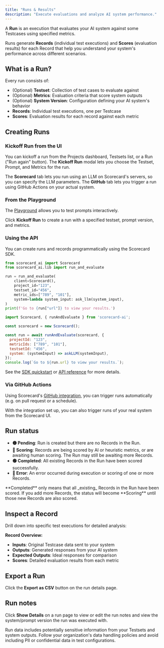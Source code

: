 ```yaml
---
title: "Runs & Results"
description: "Execute evaluations and analyze AI system performance."
---
```



A **Run** is an execution that evaluates your AI system against some Testcases using specified metrics.

Runs generate **Records** (individual test executions) and **Scores** (evaluation results) for each Record that help you understand your system's performance across different scenarios.

<DarkLightImage lightSrc="/images/run-details-light.png" caption="Run details page." alt="Screenshot of viewing run details in the UI." />

## What is a Run?

Every run consists of:

- (Optional) **Testset**: Collection of test cases to evaluate against
- (Optional) **Metrics**: Evaluation criteria that score system outputs
- (Optional) **System Version**: Configuration defining your AI system's behavior
- **Records**: Individual test executions, one per Testcase
- **Scores**: Evaluation results for each record against each metric

<DarkLightImage lightSrc="/images/runs-list-light.png" caption="List of recent runs with statuses." alt="Screenshot of viewing runs list in the UI." />

## Creating Runs

### Kickoff Run from the UI

You can kickoff a run from the Projects dashboard, Testsets list, or a Run ("Run again" button). The **Kickoff Run** modal lets you choose the Testset, Prompt, and Metrics for the run.

The **Scorecard** tab lets you run using an LLM on Scorecard's servers, so you can specify the LLM parameters. The **GitHub** tab lets you trigger a run using GitHub Actions on your actual system.

<DarkLightImage lightSrc="/images/kickoff-run-light.png" caption="Kickoff Run modal." alt="Screenshot of the kickoff run modal in the UI." />

### From the Playground

The [Playground](/features/playground) allows you to test prompts interactively.

Click **Kickoff Run** to create a run with a specified testset, prompt version, and metrics.

<DarkLightImage lightSrc="/images/playground-light.png" caption="Playground overview." alt="Screenshot of the playground in the UI." />

### Using the API

You can create runs and records programmatically using the Scorecard SDK.

<CodeGroup>

```python Python
from scorecard_ai import Scorecard
from scorecard_ai.lib import run_and_evaluate

run = run_and_evaluate(
    client=Scorecard(),
    project_id="123",
    testset_id="456",
    metric_ids=["789", "101"],
    system=lambda system_input: ask_llm(system_input),
)
print(f'Go to {run["url"]} to view your results.')
```


```JavaScript JavaScript
import Scorecard, { runAndEvaluate } from 'scorecard-ai';

const scorecard = new Scorecard();

const run = await runAndEvaluate(scorecard, {
  projectId: "123",
  metricIds: ["789", "101"],
  testsetId: "456",
  system: (systemInput) => askLLM(systemInput),
});
console.log(`Go to ${run.url} to view your results.`);
```

</CodeGroup>

See the [SDK quickstart](/intro/quickstart) or [API reference](/api-reference/overview) for more details.

### Via GitHub Actions

Using Scorecard's [GitHub integration](/how-to-use-scorecard/trigger-run-with-github-actions), you can trigger runs automatically (e.g. on pull request or a schedule).

With the integration set up, you can also trigger runs of your real system from the Scorecard UI.

<DarkLightImage lightSrc="/images/trigger-run-light.png" caption="Triggering a run through the Scorecard GitHub integration." alt="Screenshot of the trigger run page in the Scorecard UI." />

## Run status

- **🟡 Pending**: Run is created but there are no Records in the Run.
- **🔵 Scoring**: Records are being scored by AI or heuristic metrics, or are awaiting human scoring. The Run may still be awaiting more Records.
- **🟢 Completed**: All existing Records in the Run have been scored successfully.
- **🔴 Error**: An error occurred during execution or scoring of one or more Records.

<Note>
  **Completed** only means that all _existing_ Records in the Run have been scored. If you add more Records, the status will become **Scoring** until those new Records are also scored.
</Note>

## Inspect a Record

<DarkLightImage lightSrc="/images/testrecord-score-explanation-light.png" caption="Record score explanation." alt="Screenshot of viewing testrecord score explanation in the UI." />

Drill down into specific test executions for detailed analysis:

**Record Overview:**

- **Inputs**: Original Testcase data sent to your system
- **Outputs**: Generated responses from your AI system
- **Expected Outputs**: Ideal responses for comparison
- **Scores**: Detailed evaluation results from each metric

## Export a Run

Click the **Export as CSV** button on the run details page.

## Run notes

Click **Show Details** on a run page to view or edit the run notes and view the system/prompt version the run was executed with.

<DarkLightImage lightSrc="/images/run-notes-light.png" caption="Run details with notes and system configuration." alt="Screenshot of viewing run details with notes and system configuration in the UI." />

<Note>
  Run data includes potentially sensitive information from your Testsets and system outputs. Follow your organization's data handling policies and avoid including PII or confidential data in test configurations.
</Note>